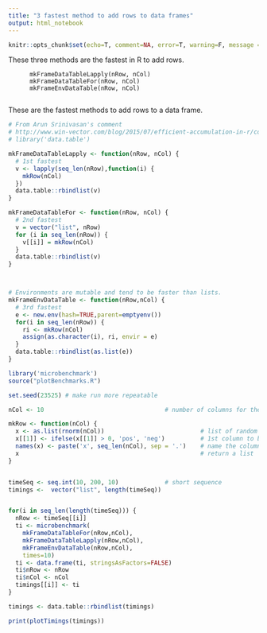 ```yaml
---
title: "3 fastest method to add rows to data frames"
output: html_notebook
---
```


```r
knitr::opts_chunk$set(echo=T, comment=NA, error=T, warning=F, message = F, fig.align = 'center')
```

These three methods are the fastest in R to add rows.

          mkFrameDataTableLapply(nRow, nCol)
          mkFrameDataTableFor(nRow, nCol)
          mkFrameEnvDataTable(nRow, nCol)
        

These are the fastest methods to add rows to a data frame.        
        
```r
# From Arun Srinivasan's comment
# http://www.win-vector.com/blog/2015/07/efficient-accumulation-in-r/comment-page-1/#comment-65994
# library('data.table')

mkFrameDataTableLapply <- function(nRow, nCol) {
  # 1st fastest
  v <- lapply(seq_len(nRow),function(i) {
    mkRow(nCol)
  })
  data.table::rbindlist(v)
}

mkFrameDataTableFor <- function(nRow, nCol) {
  # 2nd fastest
  v = vector("list", nRow)
  for (i in seq_len(nRow)) {
    v[[i]] = mkRow(nCol)
  }
  data.table::rbindlist(v)
}



# Environments are mutable and tend to be faster than lists.
mkFrameEnvDataTable <- function(nRow,nCol) {
  # 3rd fastest
  e <- new.env(hash=TRUE,parent=emptyenv())
  for(i in seq_len(nRow)) {
    ri <- mkRow(nCol)
    assign(as.character(i), ri, envir = e)
  }
  data.table::rbindlist(as.list(e))
}

```


```r
library('microbenchmark')
source("plotBenchmarks.R")

set.seed(23525) # make run more repeatable

nCol <- 10                                  # number of columns for the test DF

mkRow <- function(nCol) {
  x <- as.list(rnorm(nCol))                           # list of random numbers
  x[[1]] <- ifelse(x[[1]] > 0, 'pos', 'neg')          # 1st column to be a string
  names(x) <- paste('x', seq_len(nCol), sep = '.')    # name the columns
  x                                                   # return a list
}


timeSeq <- seq.int(10, 200, 10)             # short sequence
timings <-  vector("list", length(timeSeq))


for(i in seq_len(length(timeSeq))) {
  nRow <- timeSeq[[i]]
  ti <- microbenchmark(
    mkFrameDataTableFor(nRow,nCol),
    mkFrameDataTableLapply(nRow,nCol),
    mkFrameEnvDataTable(nRow,nCol),
    times=10)
  ti <- data.frame(ti, stringsAsFactors=FALSE)
  ti$nRow <- nRow
  ti$nCol <- nCol
  timings[[i]] <- ti
}

timings <- data.table::rbindlist(timings)

print(plotTimings(timings))
```